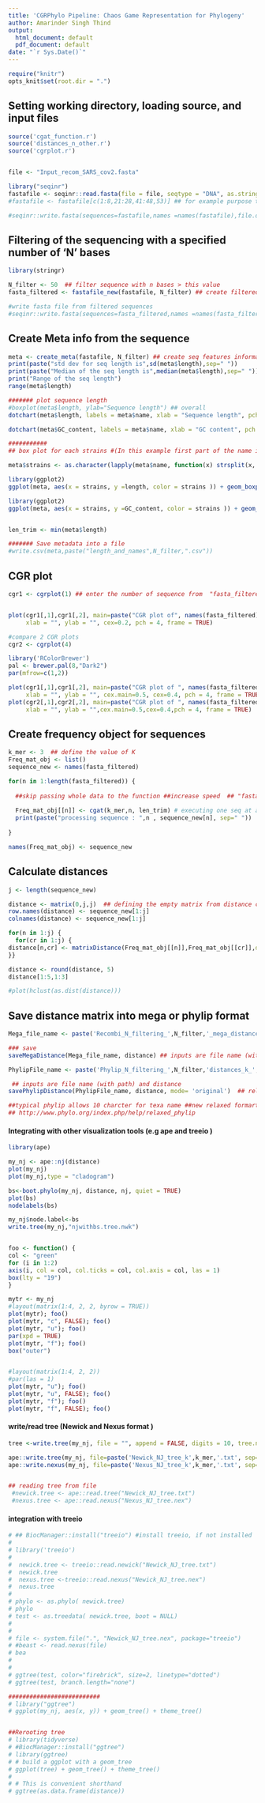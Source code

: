 ---
title: 'CGRPhylo Pipeline: Chaos Game Representation for Phylogeny'
author: Amarinder Singh Thind
output:
  html_document: default
  pdf_document: default
date: "`r Sys.Date()`"
---

```{r setup, include=FALSE, echo=FALSE}
require("knitr")
opts_knit$set(root.dir = ".")
```

## Setting working directory, loading source, and input files

```{r}

source('cgat_function.r')
source('distances_n_other.r')
source('cgrplot.r')


file <- "Input_recom_SARS_cov2.fasta"

library("seqinr")
fastafile <- seqinr::read.fasta(file = file, seqtype = "DNA", as.string = TRUE, set.attributes = FALSE)
#fastafile <- fastafile[c(1:8,21:28,41:48,53)] ## for example purpose taking subsets

#seqinr::write.fasta(sequences=fastafile,names =names(fastafile),file.out=paste("Sep-2022-manuscript/recombinant_XBB.1/xbb.1.fasta",sep = ''))
```


## Filtering of the sequencing with a specified number of 'N'  bases


```{r}
library(stringr)

N_filter <- 50  ## filter sequence with n bases > this value
fasta_filtered <- fastafile_new(fastafile, N_filter) ## create filtered sequence file

#write fasta file from filtered sequences
#seqinr::write.fasta(sequences=fasta_filtered,names =names(fasta_filtered),file.out=paste("Sep-2022-manuscript/recombinant_XBB.1/Filter",N_filter,"bJ.1.v2.fasta",sep = ''))
```

## Create Meta info from the sequence 

```{r} 
meta <- create_meta(fastafile, N_filter) ## create seq features information
print(paste("std dev for seq length is",sd(meta$length),sep=" "))
print(paste("Median of the seq length is",median(meta$length),sep=" "))
print("Range of the seq length")
range(meta$length)

####### plot sequence length
#boxplot(meta$length, ylab="Sequence length") ## overall
dotchart(meta$length, labels = meta$name, xlab = "Sequence length", pch = 21, bg = "green", pt.cex = 1, cex = 0.7)

dotchart(meta$GC_content, labels = meta$name, xlab = "GC content", pch = 21, bg = "green", pt.cex = 1, cex = 0.7)

###########
## box plot for each strains #(In this example first part of the name is strain name)

meta$strains <- as.character(lapply(meta$name, function(x) strsplit(x, '_')[[1]][1])) ## split strains names

library(ggplot2)
ggplot(meta, aes(x = strains, y =length, color = strains )) + geom_boxplot()+ ylab("Sequence length (group level)")+coord_flip() 

library(ggplot2)
ggplot(meta, aes(x = strains, y =GC_content, color = strains )) + geom_boxplot()+ ylab("GC content (group level)")+coord_flip() 


len_trim <- min(meta$length)

####### Save metadata into a file
#write.csv(meta,paste("length_and_names",N_filter,".csv"))
```

## CGR plot

```{r}

cgr1 <- cgrplot(1) ## enter the number of sequence from  "fasta_filtered"


plot(cgr1[,1],cgr1[,2], main=paste("CGR plot of", names(fasta_filtered)[1],sep=''),
     xlab = "", ylab = "", cex=0.2, pch = 4, frame = TRUE) 

#compare 2 CGR plots
cgr2 <- cgrplot(4)

library('RColorBrewer')
pal <- brewer.pal(8,"Dark2")
par(mfrow=c(1,2))

plot(cgr1[,1],cgr1[,2], main=paste("CGR plot of ", names(fasta_filtered)[1],sep=''),
     xlab = "", ylab = "", cex.main=0.5, cex=0.4, pch = 4, frame = TRUE) 
plot(cgr2[,1],cgr2[,2], main=paste("CGR plot of ", names(fasta_filtered)[2],sep=''),
     xlab = "", ylab = "",cex.main=0.5,cex=0.4,pch = 4, frame = TRUE) 

```

## Create frequency object for sequences 


```{r}
k_mer <- 3  ## define the value of K
Freq_mat_obj <- list()
sequence_new <- names(fasta_filtered) 

for(n in 1:length(fasta_filtered)) {   
  
  ##skip passing whole data to the function ##increase speed  ## "fasta_filtered" name is fixed
  
  Freq_mat_obj[[n]] <- cgat(k_mer,n, len_trim) # executing one seq at a time    #k-mer,seq_length,trimmed_length
  print(paste("processing sequence : ",n , sequence_new[n], sep=" "))
  
}

names(Freq_mat_obj) <- sequence_new
```

## Calculate distances 


```{r}
j <- length(sequence_new)

distance <- matrix(0,j,j)  ## defining the empty matrix from distance calculations
row.names(distance) <- sequence_new[1:j]
colnames(distance) <- sequence_new[1:j]

for(n in 1:j) { 
  for(cr in 1:j) {
distance[n,cr] <- matrixDistance(Freq_mat_obj[[n]],Freq_mat_obj[[cr]],distance_type ='Euclidean' )  ##'Euclidean','S_Euclidean' and Manhattan
}}

distance <- round(distance, 5)
distance[1:5,1:3]

#plot(hclust(as.dist(distance)))

```

## Save distance matrix into mega or phylip format 

```{r}
Mega_file_name <- paste('Recombi_N_filtering_',N_filter,'_mega_distance_file_for_k_',k_mer,'.meg')

### save 
saveMegaDistance(Mega_file_name, distance) ## inputs are file name (with path) and distance 

PhylipFile_name <- paste('Phylip_N_filtering_',N_filter,'distances_k_',k_mer,'.txt')

 ## inputs are file name (with path) and distance 
savePhylipDistance(PhylipFile_name, distance, mode= 'original')  ## relaxed or original/other

##typical phylip allows 10 charcter for texa name ##new relaxed formart allows 250
## http://www.phylo.org/index.php/help/relaxed_phylip

```

#### Integrating with other visualization tools (e.g ape and treeio )


```{r}
library(ape)

my_nj <- ape::nj(distance)
plot(my_nj)
plot(my_nj,type = "cladogram")

bs<-boot.phylo(my_nj, distance, nj, quiet = TRUE)
plot(bs)
nodelabels(bs)

my_nj$node.label<-bs
write.tree(my_nj,"njwithbs.tree.nwk")


foo <- function() {
col <- "green"
for (i in 1:2)
axis(i, col = col, col.ticks = col, col.axis = col, las = 1)
box(lty = "19")
}

mytr <- my_nj
#layout(matrix(1:4, 2, 2, byrow = TRUE))
plot(mytr); foo()
plot(mytr, "c", FALSE); foo()
plot(mytr, "u"); foo()
par(xpd = TRUE)
plot(mytr, "f"); foo()
box("outer")


#layout(matrix(1:4, 2, 2))
#par(las = 1)
plot(mytr, "u"); foo()
plot(mytr, "u", FALSE); foo()
plot(mytr, "f"); foo()
plot(mytr, "f", FALSE); foo()

```

#### write/read  tree  (Newick and Nexus format )

```{r}
tree <-write.tree(my_nj, file = "", append = FALSE, digits = 10, tree.names = FALSE)

ape::write.tree(my_nj, file=paste('Newick_NJ_tree_k',k_mer,'.txt', sep='')) #for Newick format #write out trees in a text file
ape::write.nexus(my_nj, file=paste('Nexus_NJ_tree_k',k_mer,'.txt', sep='')) ##for Nexus format


## reading tree from file 
 #newick.tree <- ape::read.tree("Newick_NJ_tree.txt")  
 #nexus.tree <- ape::read.nexus("Nexus_NJ_tree.nex")


```

#### integration with treeio    

```{r}
# ## BiocManager::install("treeio") #install treeio, if not installed
# 
# library('treeio')
# 
#  newick.tree <- treeio::read.newick("Newick_NJ_tree.txt")
#  newick.tree
#  nexus.tree <-treeio::read.nexus("Newick_NJ_tree.nex")
#  nexus.tree
#  
# phylo <- as.phylo( newick.tree)
# phylo
# test <- as.treedata( newick.tree, boot = NULL)
# 
# 
# file <- system.file(".", "Newick_NJ_tree.nex", package="treeio")
# #beast <- read.nexus(file)
# bea
# 
# 
# ggtree(test, color="firebrick", size=2, linetype="dotted")
# ggtree(test, branch.length="none")

##########################
# library("ggtree")
# ggplot(my_nj, aes(x, y)) + geom_tree() + theme_tree()


##Rerooting tree
# library(tidyverse)
# #BiocManager::install("ggtree")
# library(ggtree)
# # build a ggplot with a geom_tree
# ggplot(tree) + geom_tree() + theme_tree()
# 
# # This is convenient shorthand
# ggtree(as.data.frame(distance))

```



